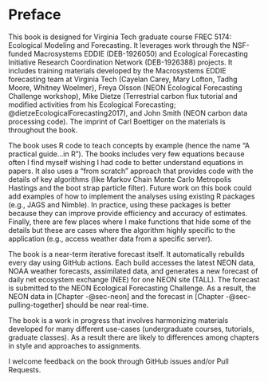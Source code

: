 # Preface {.unnumbered}

This book is designed for Virginia Tech graduate course FREC 5174: Ecological Modeling and Forecasting. It leverages work through the NSF-funded Macrosystems EDDIE (DEB-1926050) and Ecological Forecasting Initiative Research Coordination Network (DEB-1926388) projects. It includes training materials developed by the Macrosystems EDDIE forecasting team at Virginia Tech (Cayelan Carey, Mary Lofton, Tadhg Moore, Whitney Woelmer), Freya Olsson (NEON Ecological Forecasting Challenge workshop), Mike Dietze (Terrestrial carbon flux tutorial and modified activities from his Ecological Forecasting; @dietzeEcologicalForecasting2017), and John Smith (NEON carbon data processing code). The imprint of Carl Boettiger on the materials is throughout the book.

The book uses R code to teach concepts by example (hence the name "A practical guide...in R"). The books includes very few equations because often I find myself wishing I had code to better understand equations in papers. It also uses a "from scratch" approach that provides code with the details of key algorithms (like Markov Chain Monte Carlo Metropolis Hastings and the boot strap particle filter). Future work on this book could add examples of how to implement the analyses using existing R packages (e.g., JAGS and Nimble).  In practice, using these packages is better because they can improve provide efficiency and accuracy of estimates. Finally, there are few places where I make functions that hide some of the details but these are cases where the algorithm highly specific to the application (e.g., access weather data from a specific server).

The book is a near-term iterative forecast itself. It automatically rebuilds every day using GitHub actions. Each build accesses the latest NEON data, NOAA weather forecasts, assimilated data, and generates a new forecast of daily net ecosystem exchange (NEE) for one NEON site (TALL). The forecast is submitted to the NEON Ecological Forecasting Challenge. As a result, the NEON data in [Chapter -@sec-neon] and the forecast in [Chapter -@sec-pulling-together] should be near real-time.

The book is a work in progress that involves harmonizing materials developed for many different use-cases (undergraduate courses, tutorials, graduate classes). As a result there are likely to differences among chapters in style and approaches to assignments.

I welcome feedback on the book through GitHub issues and/or Pull Requests.
